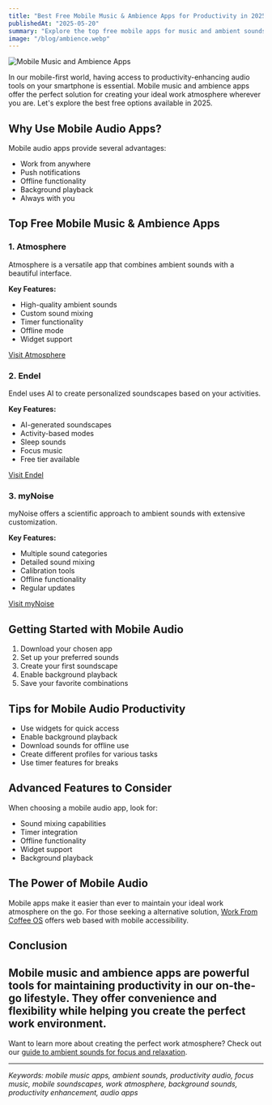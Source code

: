 ```yaml
---
title: "Best Free Mobile Music & Ambience Apps for Productivity in 2025"
publishedAt: "2025-05-20"
summary: "Explore the top free mobile apps for music and ambient sounds that can help you stay focused and productive on the go. Learn about their features and how they can enhance your work environment."
image: "/blog/ambience.webp"
---
```


<Image
  src="/blog/ambience.webp"
  alt="Mobile Music and Ambience Apps"
  width={1000}
  height={1000}
/>

In our mobile-first world, having access to productivity-enhancing audio tools on your smartphone is essential. Mobile music and ambience apps offer the perfect solution for creating your ideal work atmosphere wherever you are. Let's explore the best free options available in 2025.

## Why Use Mobile Audio Apps?

Mobile audio apps provide several advantages:

- Work from anywhere
- Push notifications
- Offline functionality
- Background playback
- Always with you

## Top Free Mobile Music & Ambience Apps

### 1. Atmosphere

Atmosphere is a versatile app that combines ambient sounds with a beautiful interface.

**Key Features:**

- High-quality ambient sounds
- Custom sound mixing
- Timer functionality
- Offline mode
- Widget support

[Visit Atmosphere](https://atmosphereapp.com)

### 2. Endel

Endel uses AI to create personalized soundscapes based on your activities.

**Key Features:**

- AI-generated soundscapes
- Activity-based modes
- Sleep sounds
- Focus music
- Free tier available

[Visit Endel](https://endel.io)

### 3. myNoise

myNoise offers a scientific approach to ambient sounds with extensive customization.

**Key Features:**

- Multiple sound categories
- Detailed sound mixing
- Calibration tools
- Offline functionality
- Regular updates

[Visit myNoise](https://mynoise.net)

## Getting Started with Mobile Audio

1. Download your chosen app
2. Set up your preferred sounds
3. Create your first soundscape
4. Enable background playback
5. Save your favorite combinations

## Tips for Mobile Audio Productivity

- Use widgets for quick access
- Enable background playback
- Download sounds for offline use
- Create different profiles for various tasks
- Use timer features for breaks

## Advanced Features to Consider

When choosing a mobile audio app, look for:

- Sound mixing capabilities
- Timer integration
- Offline functionality
- Widget support
- Background playback

## The Power of Mobile Audio

Mobile apps make it easier than ever to maintain your ideal work atmosphere on the go. For those seeking a alternative solution, [Work From Coffee OS](/blog/post/wfcos-ambience-player-work-atmosphere) offers web based with mobile accessibility.

## Conclusion

## Mobile music and ambience apps are powerful tools for maintaining productivity in our on-the-go lifestyle. They offer convenience and flexibility while helping you create the perfect work environment.

Want to learn more about creating the perfect work atmosphere? Check out our [guide to ambient sounds for focus and relaxation](/blog/post/create-your-calm-ambient-sounds-focus-relaxation).

---

_Keywords: mobile music apps, ambient sounds, productivity audio, focus music, mobile soundscapes, work atmosphere, background sounds, productivity enhancement, audio apps_
